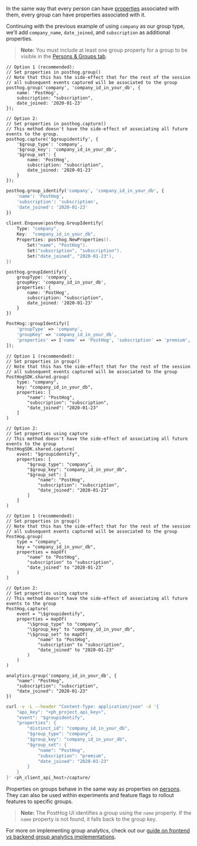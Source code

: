 In the same way that every person can have [properties](/docs/getting-started/person-properties) associated with them, every group can have properties associated with it.

Continuing with the previous example of using `company` as our group type, we'll add `company_name`, `date_joined`, and `subscription` as additional properties.

> **Note:** You must include at least one group property for a group to be visible in the [Persons & Groups tab](https://app.posthog.com/persons).

<MultiLanguage>

```js-web
// Option 1 (recommended):
// Set properties in posthog.group()
// Note that this has the side-effect that for the rest of the session
// all subsequent events captured will be associated to the group
posthog.group('company', 'company_id_in_your_db', {
    name: 'PostHog',
    subscription: "subscription",
    date_joined: '2020-01-23'
});

// Option 2: 
// Set properties in posthog.capture()
// This method doesn't have the side-effect of associating all future events to the group.
posthog.capture('$groupidentify', {
    '$group_type': 'company',
    '$group_key': 'company_id_in_your_db',
    '$group_set': {
        name: 'PostHog',
        subscription: "subscription",
        date_joined: '2020-01-23'
    }
});
```

```python
posthog.group_identify('company', 'company_id_in_your_db', {
    'name': 'PostHog',
    'subscription': 'subscription',
    'date_joined': '2020-01-23'
})
```

```go
client.Enqueue(posthog.GroupIdentify{
    Type: "company",
    Key:  "company_id_in_your_db",
    Properties: posthog.NewProperties().
        Set("name", "PostHog").
        Set("subscription", "subscription").
        Set("date_joined", "2020-01-23"),
})
```

```node
posthog.groupIdentify({
    groupType: 'company',
    groupKey: 'company_id_in_your_db',
    properties: {
        name: 'PostHog',
        subscription: "subscription",
        date_joined: '2020-01-23'
    }
})
```

```php
PostHog::groupIdentify([
    'groupType' => 'company',
    'groupKey' => 'company_id_in_your_db',
    'properties' => ['name' => 'PostHog', 'subscription' => 'premium', 'date_joined' => '2020-01-23']
]);
```

```ios_swift
// Option 1 (recommended):
// Set properties in group()
// Note that this has the side-effect that for the rest of the session
// all subsequent events captured will be associated to the group
PostHogSDK.shared.group(
    type: "company", 
    key: "company_id_in_your_db",
    properties: [
        "name": "PostHog",
        "subscription": "subscription",
        "date_joined": "2020-01-23"
    ]
)

// Option 2:
// Set properties using capture
// This method doesn't have the side-effect of associating all future events to the group
PostHogSDK.shared.capture(
    event: "$groupidentify",
    properties: [
        "$group_type": "company",
        "$group_key": "company_id_in_your_db",
        "$group_set": [
            "name": "PostHog",
            "subscription": "subscription",
            "date_joined": "2020-01-23"
        ]
    ]
)
```

```android_kotlin
// Option 1 (recommended):
// Set properties in group()
// Note that this has the side-effect that for the rest of the session
// all subsequent events captured will be associated to the group
PostHog.group(
    type = "company", 
    key = "company_id_in_your_db",
    properties = mapOf(
        "name" to "PostHog",
        "subscription" to "subscription",
        "date_joined" to "2020-01-23"
    )
)

// Option 2:
// Set properties using capture
// This method doesn't have the side-effect of associating all future events to the group
PostHog.capture(
    event = "\$groupidentify",
    properties = mapOf(
        "\$group_type" to "company",
        "\$group_key" to "company_id_in_your_db",
        "\$group_set" to mapOf(
            "name" to "PostHog",
            "subscription" to "subscription",
            "date_joined" to "2020-01-23"
        )
    )
)
```

```segment
analytics.group('company_id_in_your_db', {
    "name": "PostHog",
    "subscription": "subscription",
    "date_joined": "2020-01-23"
})
```

```bash
curl -v -L --header "Content-Type: application/json" -d '{
    "api_key": "<ph_project_api_key>",
    "event": "$groupidentify",
    "properties": {
        "distinct_id": "company_id_in_your_db",
        "$group_type": "company",
        "$group_key": "company_id_in_your_db",
        "$group_set": {
            "name": "PostHog",
            "subscription": "premium",
            "date_joined": "2020-01-23"
        }
    }
}' <ph_client_api_host>/capture/
```

</MultiLanguage>

Properties on groups behave in the same way as properties on [persons](/docs/data/persons). They can also be used within experiments and feature flags to rollout features to specific groups.

> **Note:** The PostHog UI identifies a group using the `name` property. If the `name` property is not found, it falls back to the group key.

For more on implementing group analytics, check out our [guide on frontend vs backend group analytics implementations](/tutorials/frontend-vs-backend-group-analytics).
